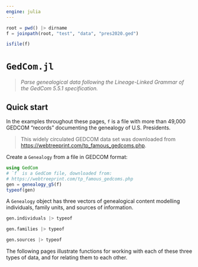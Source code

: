 ```yaml
---
engine: julia
---
```



```julia
root = pwd() |> dirname
f = joinpath(root, "test", "data", "pres2020.ged")
```

```julia
isfile(f)
```




# `GedCom.jl`

> *Parse genealogical data following the Lineage-Linked Grammar of the GedCom 5.5.1 specification.*


## Quick start

In the examples throughout these pages, `f` is a file with more than 49,000 GEDCOM "records" documenting the genealogy of U.S. Presidents.

> This widely circulated GEDCOM data set was downloaded from [https://webtreeprint.com/tp_famous_gedcoms.php](https://webtreeprint.com/tp_famous_gedcoms.php).


Create a `Genealogy` from a file in GEDCOM format: 


```julia
using GedCom
# `f` is a GedCom file, downloaded from:
# https://webtreeprint.com/tp_famous_gedcoms.php
gen = genealogy_g5(f)
typeof(gen)
```


A `Genealogy` object has three vectors of genealogical content modelling individuals, family units, and sources of information.

```julia
gen.individuals |> typeof
```


```julia
gen.families |> typeof
```
```julia
gen.sources |> typeof
```

The following pages illustrate functions for working with each of these three types of data, and for relating them to each other.

